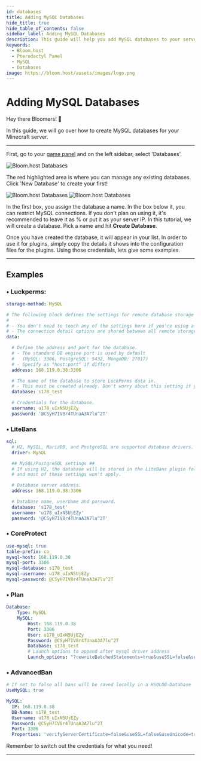 ```yaml
---
id: databases
title: Adding MySQL Databases
hide_title: true
hide_table_of_contents: false
sidebar_label: Adding MySQL Databases
description: This guide will help you add MySQL databases to your server
keywords:
  - Bloom.host
  - Pterodactyl Panel
  - MySQL
  - Databases
image: https://bloom.host/assets/images/logo.png
---
```

# Adding MySQL Databases

Hey there Bloomers! 👋

In this guide, we will go over how to create MySQL databases for your Minecraft server.

---

First, go to your [game panel](https://mc.bloom.host/) and on the left sidebar, select 'Databases'.


![Bloom.host Databases](/static/img/databases/databases1.png)

The red highlighted area is where you can manage any existing databases. Click 'New Database' to create your first!

![Bloom.host Databases](/static/img/databases/databases2.png)
![Bloom.host Databases](/static/img/databases/databases3.png)

In the first box, you assign the database a name. In the box below it, you can restrict MySQL connections. If you don't plan on using it, it's recommended to leave it as % or put it as your server IP. In this tutorial, we will create a database. Pick a name and hit **Create Database**.

Once you have created the database, it will appear in your list. In order to use it for plugins, simply copy the details it shows into the configuration files for the plugins. Using those credentials, lets give some examples.

---

## Examples
### • Luckperms:
```YAML
storage-method: MySQL

# The following block defines the settings for remote database storage methods.
#
# - You don't need to touch any of the settings here if you're using a local storage method!
# - The connection detail options are shared between all remote storage types.
data:

  # Define the address and port for the database.
  # - The standard DB engine port is used by default
  #   (MySQL: 3306, PostgreSQL: 5432, MongoDB: 27017)
  # - Specify as "host:port" if differs
  address: 168.119.0.38:3306

  # The name of the database to store LuckPerms data in.
  # - This must be created already. Don't worry about this setting if you're using MongoDB.
  database: s178_test

  # Credentials for the database.
  username: u178_uIxN5UjEZy
  password: '@CSyH7IV8r4TUnaA3A7lu^2T'
```
### • LiteBans
```YAML
sql:
  # H2, MySQL, MariaDB, and PostgreSQL are supported database drivers.
  driver: MySQL

  ## MySQL/PostgreSQL settings ##
  # If using H2, the database will be stored in the LiteBans plugin folder,
  # and most of these settings won't apply.

  # Database server address.
  address: 168.119.0.38:3306

  # Database name, username and password.
  database: 's178_test'
  username: 'u178_uIxN5UjEZy'
  password: '@CSyH7IV8r4TUnaA3A7lu^2T'
```
### • CoreProtect
```YAML
use-mysql: true
table-prefix: co_
mysql-host: 168.119.0.38
mysql-port: 3306
mysql-database: s178_test
mysql-username: u178_uIxN5UjEZy
mysql-password: @CSyH7IV8r4TUnaA3A7lu^2T
```
### • Plan
```YAML
Database:
    Type: MySQL
    MySQL:
        Host: 168.119.0.38
        Port: 3306
        User: u178_uIxN5UjEZy
        Password: @CSyH7IV8r4TUnaA3A7lu^2T
        Database: s178_test
        # Launch options to append after mysql driver address
        Launch_options: "?rewriteBatchedStatements=true&useSSL=false&serverTimezone=UTC"
```
### • AdvancedBan
```YAML
# If set to false all bans will be saved locally in a HSQLDB-Database
UseMySQL: true

MySQL:
  IP: 168.119.0.38
  DB-Name: s178_test
  Username: u178_uIxN5UjEZy
  Password: @CSyH7IV8r4TUnaA3A7lu^2T
  Port: 3306
  Properties: 'verifyServerCertificate=false&useSSL=false&useUnicode=true&characterEncoding=utf8'
```

Remember to switch out the credentials for what you need!

---